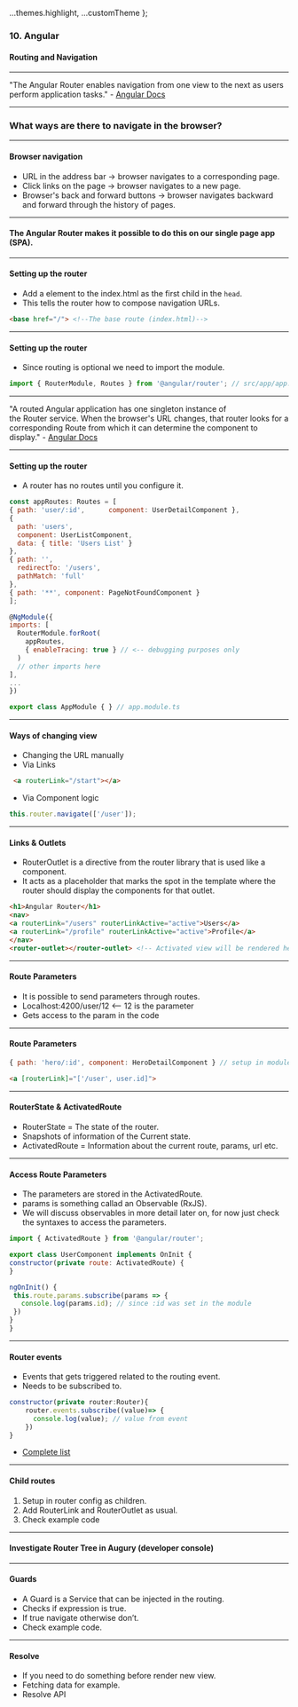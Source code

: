 
  ...themes.highlight,
  ...customTheme
};



### 10. Angular
#### Routing and Navigation


---

"The Angular Router enables navigation from one view to the next as users perform application tasks." - <a href="https://angular.io/guide/router" target="_blank">Angular Docs</a>


---

### What ways are there to navigate in the browser?


---


#### Browser navigation

* URL in the address bar -> browser navigates to a corresponding page.
* Click links on the page -> browser navigates to a new page.
* Browser's back and forward buttons -> browser navigates backward and forward through the history of pages.


---

#### The Angular Router makes it possible to do this on our single page app (SPA).


---

####  Setting up the router

* Add a <base> element to the index.html as the first child in the ```head```. 
* This tells the router how to compose navigation URLs.

```HTML
<base href="/"> <!--The base route (index.html)-->
```



---


####  Setting up the router

* Since routing is optional we need to import the module.

```JavaScript
import { RouterModule, Routes } from '@angular/router'; // src/app/app.module.ts
```


---

"A routed Angular application has one singleton instance of the Router service. When the browser's URL changes, that router looks for a corresponding Route from which it can determine the component to display." - <a href="https://angular.io/guide/router" target="_blank">Angular Docs</a>


---

#### Setting up the router

* A router has no routes until you configure it.

```JavaScript
const appRoutes: Routes = [
{ path: 'user/:id',      component: UserDetailComponent },
{
  path: 'users',
  component: UserListComponent,
  data: { title: 'Users List' }
},
{ path: '',
  redirectTo: '/users',
  pathMatch: 'full'
},
{ path: '**', component: PageNotFoundComponent }
];

@NgModule({
imports: [
  RouterModule.forRoot(
    appRoutes,
    { enableTracing: true } // <-- debugging purposes only
  )
  // other imports here
],
...
})

export class AppModule { } // app.module.ts
```


---


####  Ways of changing view
* Changing the URL manually
* Via Links

```HTML
 <a routerLink="/start"></a>
```

* Via Component logic
```JavaScript
this.router.navigate(['/user']);
```


---

#### Links & Outlets

* RouterOutlet is a directive from the router library that is used like a component. 
* It acts as a placeholder that marks the spot in the template where the router should display the components for that outlet.

```HTML
<h1>Angular Router</h1>
<nav>
<a routerLink="/users" routerLinkActive="active">Users</a>
<a routerLink="/profile" routerLinkActive="active">Profile</a>
</nav>
<router-outlet></router-outlet> <!-- Activated view will be rendered here -->
```


---

#### Route Parameters

* It is possible to send parameters through routes.
* Localhost:4200/user/12 <— 12 is the parameter
* Gets access to the param in the code


---

#### Route Parameters

```JavaScript
{ path: 'hero/:id', component: HeroDetailComponent } // setup in module
```

```HTML
<a [routerLink]="['/user', user.id]">
```


---

#### RouterState & ActivatedRoute

* RouterState = The state of the router.
* Snapshots of information of the Current state.
* ActivatedRoute = Information about the current route, params, url etc.


---

#### Access Route Parameters

* The parameters are stored in the ActivatedRoute.
* params is something callad an Observable (RxJS).
* We will discuss observables in more detail later on, for now just check the syntaxes to access the parameters.


```JavaScript
import { ActivatedRoute } from '@angular/router';

export class UserComponent implements OnInit {
constructor(private route: ActivatedRoute) {
}

ngOnInit() {
 this.route.params.subscribe(params => {
   console.log(params.id); // since :id was set in the module
 })
}
}
```


---

####  Router events
* Events that gets triggered related to the routing event.
* Needs to be subscribed to.

```JavaScript
constructor(private router:Router){
    router.events.subscribe((value)=> {
      console.log(value); // value from event
    })
}
```
* [Complete list](https://angular.io/guide/router)


---

#### Child routes

1. Setup in router config as children.
1. Add RouterLink and RouterOutlet as usual.
1. Check example code


---

#### Investigate Router Tree in Augury (developer console)


---

#### Guards

* A Guard is a Service that can be injected in the routing.
* Checks if expression is true.
* If true navigate otherwise don’t.
* Check example code.


---

#### Resolve

* If you need to do something before render new view.
* Fetching data for example.
* <a href="https://angular.io/api/router/Resolve"></a>Resolve API
